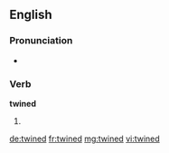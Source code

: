 ==English==

===Pronunciation===
* {{rhymes|aɪnd}}

===Verb===
'''twined'''

# {{past of|twine}}

[[de:twined]]
[[fr:twined]]
[[mg:twined]]
[[vi:twined]]